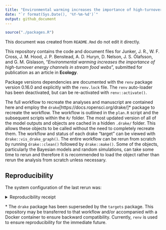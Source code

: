 ```yaml
---
title: "Environmental warming increases the importance of high-turnover energy channels in stream food webs"
date: "`r format(Sys.Date(), '%Y-%m-%d')`"
output: github_document
---
```


```r
source("./packages.R")
```

This document was created from `README.Rmd` do not edit it directly. 

This repository contains the code and document files for Junker, J. R., W. F. Cross, J. M. Hood, J. P. Benstead, A. D. Huryn, D. Nelson, J. S. Ólafsson, and G. M. Gíslason, "*Environmental warming increases the importance of high-turnover energy channels in stream food webs*", submitted for publication as an article in **Ecology**. 

Package versions dependencies are documented with the `renv` package version 0.16.0 and explicitly with the `renv.lock` file. The `renv` auto-loader has been deactivated, but can be re-activated with `renv::activate()`.

The full workflow to recreate the analyses and manuscript are contained here and employ the `drake`[https://docs.ropensci.org/drake/]\* package to recreate the workflow. The workflow is outlined in the `plan.R` script and the subsequent scripts within the `R/` folder. The most updated version of all of the model outputs and objects are cached in a hidden `.drake/` folder. This allows these objects to be called without the need to completely recreate them. The workflow and status of each drake "target" can be viewed with `drake::vis_drake_graph()`. The entire workflow can be rerun from scratch by running `drake::clean()` followed by `drake::make()`. Some of the objects, particularly the Bayesian models and random simulations, can take some time to rerun and therefore it is recommended to load the object rather than rerun the analysis from scratch unless necessary.

## Reproducibility

The system configuration of the last rerun was:

<details><summary>Reproducibility receipt</summary>

```r
## datetime
Sys.time()

## repository
capture.output(if(requireNamespace('git2r', quietly = TRUE)) {
  git2r::repository()
} else {
  c(
    system2("git", args = c("log", "--name-status", "-1"), stdout = TRUE),
    system2("git", args = c("remote", "-v"), stdout = TRUE)
  )
})[-1]# [-1] to remove local file structure

## session info
sessionInfo()
```

</details>

\* The `drake` package has been superseded by the `targets` package. This repository may be transferred to that workflow and/or accompanied with a Docker container to ensure backward compatibility. Currently, `renv` is used to ensure reproducibility for the immediate future.

